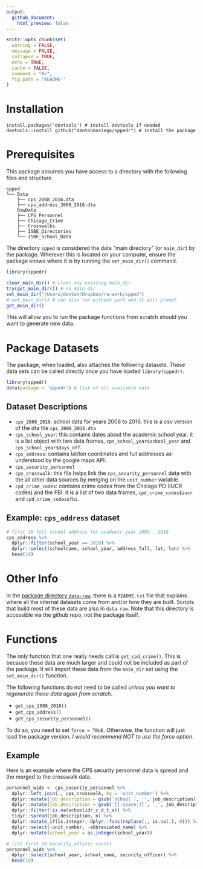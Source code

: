 ```yaml
---
output:
  github_document:
    html_preview: false
---
```


<!-- README.md is generated from README.Rmd. Please edit that file -->

```r
knitr::opts_chunk$set(
  warning = FALSE,
  message = FALSE,
  collapse = TRUE,
  echo = TRUE,
  cache = FALSE,
  comment = "#>",
  fig.path = "README-"
)
```

# Installation

```
install.packages('devtools') # install devtools if needed
devtools::install_github("dantonnoriega/sppedr") # install the package
```

# Prerequisites

This package assumes you have access to a directory with the following files and structure

```
spped
└── Data
    ├── cps_2008_2016.dta
    ├── cps_address_2008_2016.dta
    RawData
    ├── CPS_Personnel
    ├── Chicago_Crime
    ├── Crosswalks
    ├── ISBE_Directories
    └── ISBE_School_Data
```

The directory `spped` is considered the data "main directory" (or `main_dir`) by the package. Wherever this is located on your computer, ensure the package knows where it is by running the `set_main_dir()` command.

```r
library(sppedr)

clear_main_dir() # clear any existing main_dir
try(get_main_dir()) # no main dir
set_main_dir("/Users/danton/Dropbox/ra-work/spped")
# set_main_dir() # can also run without path and it will prompt
get_main_dir()
```

This will allow you to run the package functions from scratch should you want to generate new data.

# Package Datasets

The package, when loaded, also attaches the following datasets. These data sets can be called directly once you have loaded `library(sppedr)`.

```r
library(sppedr)
data(package = 'sppedr') # list of all available data
```

## Dataset Descriptions

- `cps_2008_2016`: school data for years 2008 to 2016. this is a csv version of the dta file `cps_2008_2016.dta`
- `cps_school_year`: this contains dates about the academic school year. it is a list object with two data frames, `cps_school_year$school_year` and `cps_school_year$days_off`.
- `cps_address`: contains lat/lon coordinates and full addresses as understood by the google maps API.
- `cps_security_personnel`
- `cps_crosswalk`: this file helps link the `cps_security_personnel` data with the all other data sources by merging on the `unit_number` variable.
- `cpd_crime_codes`: contains crime codes from the Chicago PD (IUCR codes) and the FBI. it is a list of two data frames, `cpd_crime_codes$iucr` and `cpd_crime_codes$fbi`.


## Example: `cps_address` dataset

```r
# first 10 full school address for academic year 2009 - 2010
cps_address %>% 
  dplyr::filter(school_year == 2010) %>%
  dplyr::select(schoolname, school_year, address_full, lat, lon) %>%
  head(10)
```

# Other Info

In the [package directory `data-raw`](https://github.com/dantonnoriega/sppedr/tree/master/data-raw), there is a `README.txt` file that explains where all the internal datasets come from and/or how they are built. Scripts that build most of these data are also in `data-raw`. Note that this directory is accessible via the github repo, not the package itself.

# Functions

The only function that one really needs call is `get_cpd_crime()`. This is because these data are much larger and could not be included as part of the package. It will import these data from the `main_dir` set using the `set_main_dir()` function.

The following functions do not need to be called *unless you want to regenerate these data again from scratch*.

- `get_cps_2008_2016()`
- `get_cps_address()`
- `get_cps_security_personnel()`

To do so, you need to set `force = TRUE`. Otherwise, the function will just load the package version. *I would recommend NOT to use the force option*.


## Example

Here is an example where the CPS security personnel data is spread and the merged to the crosswalk data.

```r

personnel_wide <- cps_security_personnel %>%
  dplyr::left_join(., cps_crosswalk, by = 'unit_number') %>%
  dplyr::mutate(job_description = gsub('school ', '', job_description)) %>%
  dplyr::mutate(job_description = gsub('[[:space:]]', '_', job_description)) %>%
  dplyr::filter(!is.na(schoolidr_c_d_t_s)) %>%
  tidyr::spread(job_description, n) %>%
  dplyr::mutate_if(is.integer, dplyr::funs(replace(., is.na(.), 0))) %>% # replace NAs with 0
  dplyr::select(-unit_number, -abbreviated_name) %>%
  dplyr::mutate(school_year = as.integer(school_year))

# list first 10 security_officer counts
personnel_wide %>%
  dplyr::select(school_year, school_name, security_officer) %>%
  head(10)

```

